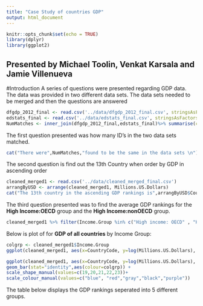 ```yaml
---
title: "Case Study of countries GDP"
output: html_document
---
```


```r
knitr::opts_chunk$set(echo = TRUE)
library(dplyr)
library(ggplot2)
```

## Presented by Michael Toolin, Venkat Karsala and Jamie Villenueva
#Introduction
A series of questions were presented regarding GDP data.  The data was provided in two different data sets.
The data sets needed to be merged and then the questions are answered

```r
dfgdp_2012_final <- read.csv('../data/dfgdp_2012_final.csv', stringsAsFactors = FALSE)
edstats_final <- read.csv('../data/edstats_final.csv', stringsAsFactors = FALSE)
NumMatches <- inner_join(dfgdp_2012_final,edstats_final)%>% summarise(cnt=n())%>% as.numeric()
``` 
The first question presented was how many ID's in the two data sets matched.  
```r
cat("There were",NumMatches,"found to be the same in the data sets \n")
```
The second question is find out the 13th Country when order by GDP in ascending order
```r
cleaned_merged1 <- read.csv('../data/cleaned_merged_final.csv')
arrangByUSD <- arrange(cleaned_merged1, Millions.US.Dollars)
cat("The 13th country in the ascending GDP rankings is",arrangByUSD$Country[13]%>%as.character(),"\n")
```

The third question presented was to find the average GDP rankings for the **High Income:OECD** group and the **High Income:nonOECD** group.
```r
cleaned_merged1 %>% filter(Income.Group %in% c("High income: OECD" , "High income: nonOECD")) %>% group_by(Income.Group) %>% summarise( average = mean(Ranking)) %>% mutate_if(is.factor, as.character) %>% as.data.frame(as.matrix(),stringsAsFactors=F)
```

Below is plot of for **GDP of all countries** by Income Group:
```r
colgrp <- cleaned_merged1$Income.Group
ggplot(cleaned_merged1, aes(x=CountryCode, y=log(Millions.US.Dollars), group=colgrp,shape=colgrp)) + geom_point(aes(colour=colgrp)) + scale_shape_manual(values=c(19,20,21,22,23))+scale_colour_manual(values=c("blue", "red","gray","black","purple"))

ggplot(cleaned_merged1, aes(x=CountryCode, y=log(Millions.US.Dollars), group=colgrp,shape=colgrp)) + 
geom_bar(stat="identity",aes(colour=colgrp)) +
scale_shape_manual(values=c(19,20,21,22,23))+
scale_colour_manual(values=c("blue", "red","gray","black","purple"))
```

The table below displays the GDP rankings seperated into 5 different groups.
<!--- insert R code to show the table of the 5 groups 
                  {r cars}
                  summary(cars)               --->

<!--- insert R code; how many countries in Lower middle group
      among the 38 nations with highest GDP           --->



